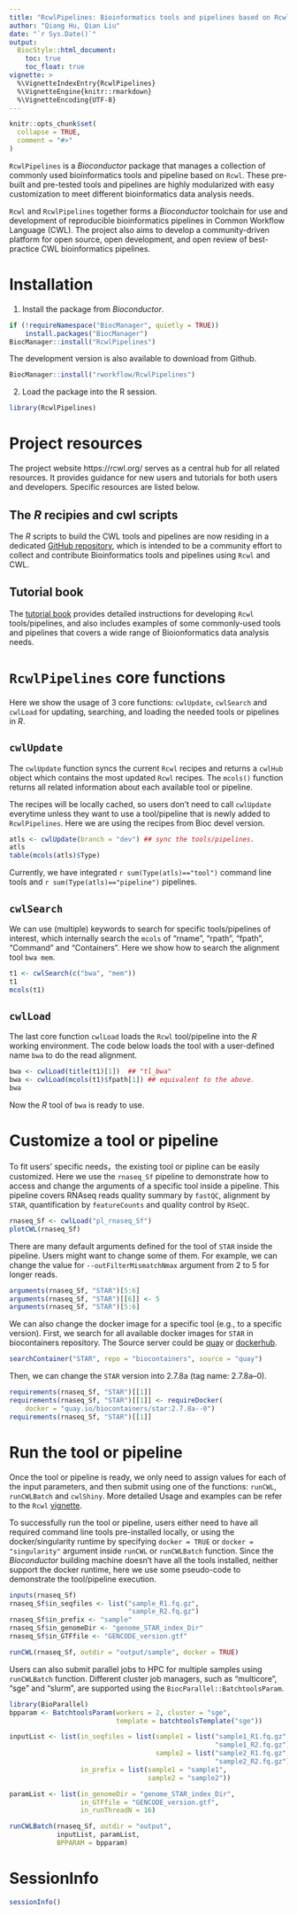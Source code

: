 ```yaml
---
title: "RcwlPipelines: Bioinformatics tools and pipelines based on Rcwl"
author: "Qiang Hu, Qian Liu"
date: "`r Sys.Date()`"
output:
  BiocStyle::html_document:
    toc: true
    toc_float: true
vignette: >
  %\VignetteIndexEntry{RcwlPipelines}
  %\VignetteEngine{knitr::rmarkdown}
  %\VignetteEncoding{UTF-8}
---
```


```r
knitr::opts_chunk$set(
  collapse = TRUE,
  comment = "#>"
)
```

`RcwlPipelines` is a _Bioconductor_ package that manages a collection
of commonly used bioinformatics tools and pipeline based on
`Rcwl`. These pre-built and pre-tested tools and pipelines are highly
modularized with easy customization to meet different bioinformatics
data analysis needs.  

`Rcwl` and `RcwlPipelines` together forms a _Bioconductor_ toolchain
for use and development of reproducible bioinformatics pipelines in
Common Workflow Language (CWL). The project also aims to develop a
community-driven platform for open source, open development, and open
review of best-practice CWL bioinformatics pipelines.


# Installation
1. Install the package from _Bioconductor_.

```r
if (!requireNamespace("BiocManager", quietly = TRUE))
    install.packages("BiocManager")
BiocManager::install("RcwlPipelines")
```
The development version is also available to download from Github. 
```r
BiocManager::install("rworkflow/RcwlPipelines")
```

2. Load the package into the R session.
```r
library(RcwlPipelines)
```
		
# Project resources 

The project website https://rcwl.org/ serves as a central hub for all
related resources. It provides guidance for new users and tutorials
for both users and developers. Specific resources are listed below. 

## The _R_ recipies and cwl scripts

The _R_ scripts to build the CWL tools and pipelines are now residing
in a dedicated [GitHub
repository](https://github.com/rworkflow/RcwlRecipes), which is
intended to be a community effort to collect and contribute
Bioinformatics tools and pipelines using `Rcwl` and CWL.

## Tutorial book

The [tutorial book](https://rcwl.org/RcwlBook/) provides detailed
instructions for developing `Rcwl` tools/pipelines, and also includes
examples of some commonly-used tools and pipelines that covers a wide
range of Bioionformatics data analysis needs.


# `RcwlPipelines` core functions

Here we show the usage of 3 core functions: `cwlUpdate`, `cwlSearch`
and `cwlLoad` for updating, searching, and loading the needed tools
or pipelines in _R_.

## `cwlUpdate` 

The `cwlUpdate` function syncs the current `Rcwl` recipes and returns
a `cwlHub` object which contains the most updated `Rcwl` recipes. The
`mcols()` function returns all related information about each
available tool or pipeline. 

The recipes will be locally cached, so users don't need to call
`cwlUpdate` everytime unless they want to use a tool/pipeline that is
newly added to `RcwlPipelines`. Here we are using the recipes from
Bioc devel version.
	
```r
atls <- cwlUpdate(branch = "dev") ## sync the tools/pipelines.
atls
table(mcols(atls)$Type)
```
Currently, we have integrated `r sum(Type(atls)=="tool")` command
line tools and `r sum(Type(atls)=="pipeline")` pipelines.

## `cwlSearch`

We can use (multiple) keywords to search for specific tools/pipelines
of interest, which internally search the `mcols` of "rname", "rpath",
"fpath", "Command" and "Containers". Here we show how to search the
alignment tool `bwa mem`.

```r
t1 <- cwlSearch(c("bwa", "mem"))
t1
mcols(t1)
```

## `cwlLoad`

The last core function `cwlLoad` loads the `Rcwl` tool/pipeline into
the _R_ working environment. The code below loads the tool with a
user-defined name `bwa` to do the read alignment. 

```r
bwa <- cwlLoad(title(t1)[1])  ## "tl_bwa"
bwa <- cwlLoad(mcols(t1)$fpath[1]) ## equivalent to the above. 
bwa
```

Now the _R_ tool of `bwa` is ready to use. 

# Customize a tool or pipeline

To fit users' specific needs，the existing tool or pipline can be
easily customized. Here we use the `rnaseq_Sf` pipeline to demonstrate
how to access and change the arguments of a specific tool inside a
pipeline. This pipeline covers RNAseq reads quality summary by
`fastQC`, alignment by `STAR`, quantification by `featureCounts` and
quality control by `RSeQC`.

```r
rnaseq_Sf <- cwlLoad("pl_rnaseq_Sf")
plotCWL(rnaseq_Sf)
```

There are many default arguments defined for the tool of `STAR` inside
the pipeline. Users might want to change some of them. For example, we
can change the value for `--outFilterMismatchNmax` argument from 2 to
5 for longer reads.

```r
arguments(rnaseq_Sf, "STAR")[5:6]
arguments(rnaseq_Sf, "STAR")[[6]] <- 5
arguments(rnaseq_Sf, "STAR")[5:6]
```

We can also change the docker image for a specific tool (e.g., to a
specific version). First, we search for all available docker images
for `STAR` in biocontainers repository. The Source server could be
[quay](https://quay.io/) or [dockerhub](https://hub.docker.com).

```r
searchContainer("STAR", repo = "biocontainers", source = "quay")
```

Then, we can change the `STAR` version into 2.7.8a (tag name: 2.7.8a--0). 

```r
requirements(rnaseq_Sf, "STAR")[[1]]
requirements(rnaseq_Sf, "STAR")[[1]] <- requireDocker(
    docker = "quay.io/biocontainers/star:2.7.8a--0")
requirements(rnaseq_Sf, "STAR")[[1]]
```

# Run the tool or pipeline

Once the tool or pipeline is ready, we only need to assign values for
each of the input parameters, and then submit using one of the
functions: `runCWL`, `runCWLBatch` and `cwlShiny`. More detailed Usage
and examples can be refer to the `Rcwl`
[vignette](https://bioconductor.org/packages/devel/bioc/vignettes/Rcwl/inst/doc/Rcwl.html).

To successfully run the tool or pipeline, users either need to have
all required command line tools pre-installed locally, or using the
docker/singularity runtime by specifying `docker = TRUE` or `docker =
"singularity"` argument inside `runCWL` or `runCWLBatch`
function. Since the _Bioconductor_ building machine doesn't have all the
tools installed, neither support the docker runtime, here we use some
pseudo-code to demonstrate the tool/pipeline execution.

```r
inputs(rnaseq_Sf)
rnaseq_Sf$in_seqfiles <- list("sample_R1.fq.gz",
                              "sample_R2.fq.gz")
rnaseq_Sf$in_prefix <- "sample"
rnaseq_Sf$in_genomeDir <- "genome_STAR_index_Dir"
rnaseq_Sf$in_GTFfile <- "GENCODE_version.gtf"

runCWL(rnaseq_Sf, outdir = "output/sample", docker = TRUE)
```

Users can also submit parallel jobs to HPC for multiple samples using
`runCWLBatch` function. Different cluster job managers, such as
"multicore", "sge" and "slurm", are supported using the
`BiocParallel::BatchtoolsParam`.

```r
library(BioParallel)
bpparam <- BatchtoolsParam(workers = 2, cluster = "sge",
                           template = batchtoolsTemplate("sge"))

inputList <- list(in_seqfiles = list(sample1 = list("sample1_R1.fq.gz",
                                                    "sample1_R2.fq.gz"),
                                     sample2 = list("sample2_R1.fq.gz",
                                                    "sample2_R2.fq.gz")),
                  in_prefix = list(sample1 = "sample1",
                                   sample2 = "sample2"))

paramList <- list(in_genomeDir = "genome_STAR_index_Dir",
                  in_GTFfile = "GENCODE_version.gtf",
                  in_runThreadN = 16)

runCWLBatch(rnaseq_Sf, outdir = "output",
            inputList, paramList,
            BPPARAM = bpparam)
```

# SessionInfo
```r
sessionInfo()
```

